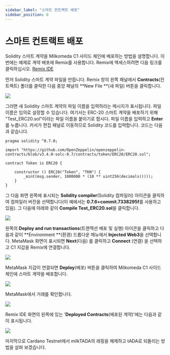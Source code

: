 ```yaml
---
sidebar_label: "스마트 컨트랙트 배포"
sidebar_position: 6
---
```


# 스마트 컨트랙트 배포

Solidity 스마트 계약을 Milkomeda C1 사이드 체인에 배포하는 방법을 설명합니다. 이번에는 예제로 계약 배포에 Remix[](http://remix.ethereum.org/)를 사용합니다. Remix에 액세스하려면 다음 링크를 클릭하십시오. [Remix IDE](http://remix.ethereum.org/)

먼저 Solidity 스마트 계약 파일을 만듭니다. Remix 창의 왼쪽 패널에서 **Contracts**(컨트랙트) 폴더를 클릭한 다음 중앙 패널의 **New File **(새 파일) 버튼을 클릭합니다.

![](/img/remix-new-file.png)

그러면 새 Solidity 스마트 계약의 파일 이름을 입력하라는 메시지가 표시됩니다. 파일 이름은 임의로 설정할 수 있습니다. 여기서는 ERC-20 스마트 계약을 배포하기 위해 "Test_ERC20.sol"이라는 파일 이름을 붙이기로 합시다. 파일 이름을 입력하고 **Enter**를 누릅니다. 커서가 편집 패널로 이동하므로 Solidity 코드를 입력합니다. 코드는 다음과 같습니다.

```
pragma solidity ^0.7.0;

import "https://github.com/OpenZeppelin/openzeppelin-contracts/blob/v3.4.0-solc-0.7/contracts/token/ERC20/ERC20.sol";

contract Token is ERC20 {

    constructor () ERC20("Token", "TKN") {
        _mint(msg.sender, 1000000 * (10 ** uint256(decimals())));
    }
}
```

그 다음 화면 왼쪽에 표시되는 **Solidity compiler**(Solidity 컴파일러) 아이콘을 클릭하여 컴파일러 버전을 선택합니다(이 예에서는 **0.7.6+commit.7338295f**를 사용하고 있음). 그 다음에 아래와 같이 **Compile Test_ERC20.sol**을 클릭합니다.

![](/img/remix-compile.png)

왼쪽의 **Deploy and run transactions**(트랜잭션 배포 및 실행) 아이콘을 클릭하고 다음과 같이 **Environment **(환경) 드롭다운 메뉴에서 **Injected Web3**을 선택합니다. MetaMask 화면이 표시되면 **Next**(다음) 를 클릭하고 **Connect** (연결) 을 선택하고 C1 지갑을 Remix에 연결합니다.

![](/img/remix-connect-wallet.png)

MetaMask 지갑이 연결되면 **Deploy**(배포) 버튼을 클릭하여 Milkomeda C1 사이드 체인에 스마트 계약을 배포합니다.

![](/img/remix-deploy.png)

MetaMask에서 거래를 확인합니다.

![](/img/remix-deploy-confirm.png)

Remix IDE 화면의 왼쪽에 있는 '**Deployed Contracts**(배포된 계약)'에는 다음과 같이 표시됩니다.

![](/img/remix-see-deployed.png)

마지막으로 Cardano Testnet에서 milkTADA의 래핑을 해제하고 tADA로 되돌리는 방법을 살펴 보겠습니다.
